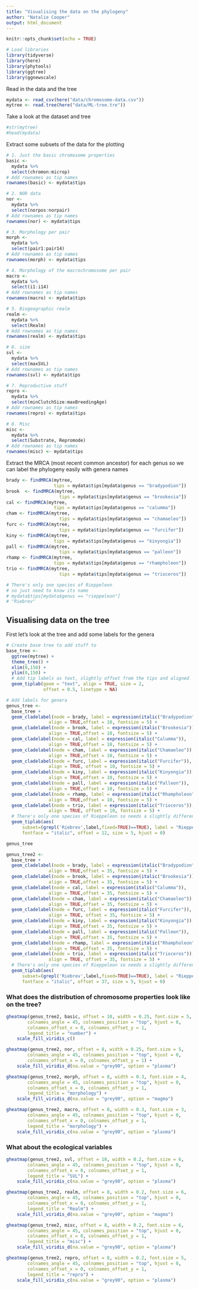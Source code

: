```yaml
---
title: "Visualising the data on the phylogeny"
author: "Natalie Cooper"
output: html_document
---
```


```r
knitr::opts_chunk$set(echo = TRUE)
```

```r
# Load libraries
library(tidyverse)
library(here)
library(phytools)
library(ggtree)
library(ggnewscale)
```

Read in the data and the tree
```r
mydata <- read_csv(here("data/chromosome-data.csv"))
mytree <- read.tree(here("data/ML-tree.tre"))
```

Take a look at the dataset and tree
```r
#str(mytree)
#head(mydata)
```

Extract some subsets of the data for the plotting
```r
# 1. Just the basic chromosome properties
basic <-
  mydata %>%
  select(chromon:microp)
# Add rownames as tip names  
rownames(basic) <- mydata$tips

# 2. NOR data
nor <-
  mydata %>%
  select(norpos:norpair)
# Add rownames as tip names  
rownames(nor) <- mydata$tips

# 3. Morphology per pair
morph <-
  mydata %>%
  select(pair1:pair14)
# Add rownames as tip names  
rownames(morph) <- mydata$tips

# 4. Morphology of the macrochromosome per pair
macro <-
  mydata %>%
  select(i1:i14)
# Add rownames as tip names  
rownames(macro) <- mydata$tips

# 5. Biogeographic realm
realm <-
  mydata %>%
  select(Realm)
# Add rownames as tip names  
rownames(realm) <- mydata$tips

# 6. size
svl <-
  mydata %>%
  select(maxSVL)
# Add rownames as tip names  
rownames(svl) <- mydata$tips

# 7. Reproductive stuff
repro <-
  mydata %>%
  select(minClutchSize:maxBreedingAge)
# Add rownames as tip names  
rownames(repro) <- mydata$tips

# 8. Misc
misc <-
  mydata %>%
  select(Substrate, Repromode)
# Add rownames as tip names  
rownames(misc) <- mydata$tips
```

Extract the MRCA (most recent common ancestor) for each genus so we can label the phylogeny easily with genera names
```r
brady <- findMRCA(mytree, 
                  tips = mydata$tips[mydata$genus == "bradypodion"])
brook  <- findMRCA(mytree, 
                    tips = mydata$tips[mydata$genus == "brookesia"])
cal <- findMRCA(mytree, 
                  tips = mydata$tips[mydata$genus == "calumma"])
cham <- findMRCA(mytree, 
                    tips = mydata$tips[mydata$genus == "chamaeleo"])
furc <- findMRCA(mytree, 
                    tips = mydata$tips[mydata$genus == "furcifer"])
kiny <- findMRCA(mytree, 
                  tips = mydata$tips[mydata$genus == "kinyongia"])
pall <- findMRCA(mytree, 
                    tips = mydata$tips[mydata$genus == "palleon"])
rhamp <- findMRCA(mytree, 
                  tips = mydata$tips[mydata$genus == "rhampholeon"])
trio <- findMRCA(mytree, 
                    tips = mydata$tips[mydata$genus == "trioceros"])

# There's only one species of Rieppeleon 
# so just need to know its name
# mydata$tips[mydata$genus == "rieppeleon"]
# "Riebrev"
```

## Visualising data on the tree

First let's look at the tree and add some labels for the genera
```r
# Create base tree to add stuff to
base_tree <-
  ggtree(mytree) + 
  theme_tree() +
  xlim(0,150) + 
  ylim(0,150) +
  # Add tip labels as text, slightly offset from the tips and aligned
  geom_tiplab(geom = "text", align = TRUE, size = 2,
              offset = 0.5, linetype = NA)

# Add labels for genera
genus_tree <-
  base_tree +
  geom_cladelabel(node = brady, label = expression(italic("Bradypodion")), 
                align = TRUE,offset = 10, fontsize = 5) +
  geom_cladelabel(node = brook, label = expression(italic("Brookesia")), 
                align = TRUE,offset = 10, fontsize = 5) +
  geom_cladelabel(node = cal, label = expression(italic("Calumma")), 
                align = TRUE,offset = 10, fontsize = 5) +
  geom_cladelabel(node = cham, label = expression(italic("Chamaeleo")), 
                align = TRUE,offset = 10, fontsize = 5) +
  geom_cladelabel(node = furc, label = expression(italic("Furcifer")), 
                align = TRUE, offset = 10, fontsize = 5) +
  geom_cladelabel(node = kiny, label = expression(italic("Kinyongia")), 
                align = TRUE,offset = 10, fontsize = 5) +
  geom_cladelabel(node = pall, label = expression(italic("Palleon")), 
                align = TRUE,offset = 10, fontsize = 5) +
  geom_cladelabel(node = rhamp, label = expression(italic("Rhampholeon")), 
                align = TRUE,offset = 10, fontsize = 5) +
  geom_cladelabel(node = trio, label = expression(italic("Trioceros")), 
                align = TRUE, offset = 10, fontsize = 5) +
  # There's only one species of Rieppeleon so needs a slightly different setup
  geom_tiplab(aes(
      subset=(grepl('Riebrev',label,fixed=TRUE)==TRUE), label = "Rieppeleon"),
      fontface = "italic", offset = 12, size = 5, hjust = 0)

genus_tree

genus_tree2 <-
  base_tree +
  geom_cladelabel(node = brady, label = expression(italic("Bradypodion")), 
                align = TRUE,offset = 35, fontsize = 5) +
  geom_cladelabel(node = brook, label = expression(italic("Brookesia")), 
                align = TRUE,offset = 35, fontsize = 5) +
  geom_cladelabel(node = cal, label = expression(italic("Calumma")), 
                align = TRUE,offset = 35, fontsize = 5) +
  geom_cladelabel(node = cham, label = expression(italic("Chamaeleo")), 
                align = TRUE,offset = 35, fontsize = 5) +
  geom_cladelabel(node = furc, label = expression(italic("Furcifer")), 
                align = TRUE, offset = 35, fontsize = 5) +
  geom_cladelabel(node = kiny, label = expression(italic("Kinyongia")), 
                align = TRUE,offset = 35, fontsize = 5) +
  geom_cladelabel(node = pall, label = expression(italic("Palleon")), 
                align = TRUE,offset = 35, fontsize = 5) +
  geom_cladelabel(node = rhamp, label = expression(italic("Rhampholeon")), 
                align = TRUE,offset = 35, fontsize = 5) +
  geom_cladelabel(node = trio, label = expression(italic("Trioceros")), 
                align = TRUE, offset = 35, fontsize = 5) +
  # There's only one species of Rieppeleon so needs a slightly different setup
  geom_tiplab(aes(
      subset=(grepl('Riebrev',label,fixed=TRUE)==TRUE), label = "Rieppeleon"),
      fontface = "italic", offset = 37, size = 5, hjust = 0)
```

### What does the distribution of chromosome properties look like on the tree?

```r
gheatmap(genus_tree2, basic, offset = 10, width = 0.25, font.size = 5, 
        colnames_angle = 45, colnames_position = "top", hjust = 0,
        colnames_offset_x = 0, colnames_offset_y = 1, 
        legend_title = "number") +
    scale_fill_viridis_c()
```


```r

gheatmap(genus_tree2, nor, offset = 8, width = 0.25, font.size = 5, 
        colnames_angle = 45, colnames_position = "top", hjust = 0,
        colnames_offset_x = 0, colnames_offset_y = 1) +
    scale_fill_viridis_d(na.value = "grey90", option = "plasma")
```

```r

gheatmap(genus_tree2, morph, offset = 8, width = 0.3, font.size = 4, 
        colnames_angle = 45, colnames_position = "top", hjust = 0,
        colnames_offset_x = 0, colnames_offset_y = 1, 
        legend_title = "morphology") +
    scale_fill_viridis_d(na.value = "grey90", option = "magma")
```

```r

gheatmap(genus_tree2, macro, offset = 8, width = 0.3, font.size = 3, 
        colnames_angle = 45, colnames_position = "top", hjust = 0,
        colnames_offset_x = 0, colnames_offset_y = 1, 
        legend_title = "morphology") +
    scale_fill_viridis_c(na.value = "grey90", option = "plasma")
```


### What about the ecological variables

```r

gheatmap(genus_tree2, svl, offset = 10, width = 0.2, font.size = 6, 
        colnames_angle = 45, colnames_position = "top", hjust = 0,
        colnames_offset_x = 0, colnames_offset_y = 1, 
        legend_title = "SVL") +
    scale_fill_viridis_c(na.value = "grey90", option = "plasma")
```

```r

gheatmap(genus_tree2, realm, offset = 8, width = 0.2, font.size = 6, 
        colnames_angle = 45, colnames_position = "top", hjust = 0,
        colnames_offset_x = 0, colnames_offset_y = 1, 
        legend_title = "Realm") +
    scale_fill_viridis_d(na.value = "grey90", option = "magma")
```

```r

gheatmap(genus_tree2, misc, offset = 8, width = 0.2, font.size = 6, 
        colnames_angle = 45, colnames_position = "top", hjust = 0,
        colnames_offset_x = 0, colnames_offset_y = 1, 
        legend_title = "misc") +
    scale_fill_viridis_d(na.value = "grey90", option = "plasma")
```

```r

gheatmap(genus_tree2, repro, offset = 8, width = 0.2, font.size = 5, 
        colnames_angle = 45, colnames_position = "top", hjust = 0,
        colnames_offset_x = 0, colnames_offset_y = 1, 
        legend_title = "repro") +
    scale_fill_viridis_c(na.value = "grey90", option = "plasma")
```